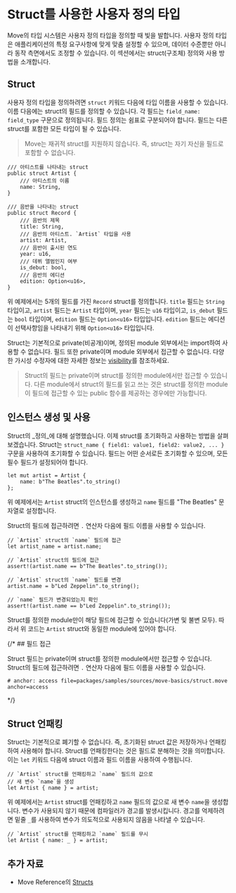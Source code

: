 # Struct를 사용한 사용자 정의 타입

Move의 타입 시스템은 사용자 정의 타입을 정의할 때 빛을 발합니다. 사용자 정의 타입은 애플리케이션의 특정 요구사항에 맞게 맞춤 설정할 수 있으며, 데이터 수준뿐만 아니라 동작 측면에서도 조정할 수 있습니다. 이 섹션에서는 struct(구조체) 정의와 사용 방법을 소개합니다.

## Struct

사용자 정의 타입을 정의하려면 `struct` 키워드 다음에 타입 이름을 사용할 수 있습니다. 이름 다음에는 struct의 필드를 정의할 수 있습니다. 각 필드는 `field_name: field_type` 구문으로 정의됩니다. 필드 정의는 쉼표로 구분되어야 합니다. 필드는 다른 struct를 포함한 모든 타입이 될 수 있습니다.

> Move는 재귀적 struct를 지원하지 않습니다. 즉, struct는 자기 자신을 필드로 포함할 수 없습니다.

```move
/// 아티스트를 나타내는 struct
public struct Artist {
    /// 아티스트의 이름
    name: String,
}

/// 음반을 나타내는 struct
public struct Record {
    /// 음반의 제목
    title: String,
    /// 음반의 아티스트. `Artist` 타입을 사용
    artist: Artist,
    /// 음반이 출시된 연도
    year: u16,
    /// 데뷔 앨범인지 여부
    is_debut: bool,
    /// 음반의 에디션
    edition: Option<u16>,
}
```

위 예제에서는 5개의 필드를 가진 `Record` struct를 정의합니다. `title` 필드는 `String` 타입이고, `artist` 필드는 `Artist` 타입이며, `year` 필드는 `u16` 타입이고, `is_debut` 필드는 `bool` 타입이며, `edition` 필드는 `Option<u16>` 타입입니다. `edition` 필드는 에디션이 선택사항임을 나타내기 위해 `Option<u16>` 타입입니다.

Struct는 기본적으로 private(비공개)이며, 정의된 module 외부에서는 import하여 사용할 수 없습니다. 필드 또한 private이며 module 외부에서 접근할 수 없습니다. 다양한 가시성 수정자에 대한 자세한 정보는 [visibility](./visibility)를 참조하세요.

> Struct의 필드는 private이며 struct를 정의한 module에서만 접근할 수 있습니다. 다른 module에서 struct의 필드를 읽고 쓰는 것은 struct를 정의한 module이 필드에 접근할 수 있는 public 함수를 제공하는 경우에만 가능합니다.

## 인스턴스 생성 및 사용

Struct의 _정의_에 대해 설명했습니다. 이제 struct를 초기화하고 사용하는 방법을 살펴보겠습니다. Struct는 `struct_name { field1: value1, field2: value2, ... }` 구문을 사용하여 초기화할 수 있습니다. 필드는 어떤 순서로든 초기화할 수 있으며, 모든 필수 필드가 설정되어야 합니다.

```move
let mut artist = Artist {
    name: b"The Beatles".to_string()
};
```

위 예제에서는 `Artist` struct의 인스턴스를 생성하고 `name` 필드를 "The Beatles" 문자열로 설정합니다.

Struct의 필드에 접근하려면 `.` 연산자 다음에 필드 이름을 사용할 수 있습니다.

```move
// `Artist` struct의 `name` 필드에 접근
let artist_name = artist.name;

// `Artist` struct의 필드에 접근
assert!(artist.name == b"The Beatles".to_string());

// `Artist` struct의 `name` 필드를 변경
artist.name = b"Led Zeppelin".to_string();

// `name` 필드가 변경되었는지 확인
assert!(artist.name == b"Led Zeppelin".to_string());
```

Struct를 정의한 module만이 해당 필드에 접근할 수 있습니다(가변 및 불변 모두). 따라서 위 코드는 `Artist` struct와 동일한 module에 있어야 합니다.

{/* ## 필드 접근

Struct 필드는 private이며 struct를 정의한 module에서만 접근할 수 있습니다. Struct의 필드에 접근하려면 `.` 연산자 다음에 필드 이름을 사용할 수 있습니다.

```move
# anchor: access file=packages/samples/sources/move-basics/struct.move anchor=access
```
*/}

## Struct 언패킹

Struct는 기본적으로 폐기할 수 없습니다. 즉, 초기화된 struct 값은 저장하거나 언패킹하여 사용해야 합니다. Struct를 언패킹한다는 것은 필드로 분해하는 것을 의미합니다. 이는 `let` 키워드 다음에 struct 이름과 필드 이름을 사용하여 수행됩니다.

```move
// `Artist` struct를 언패킹하고 `name` 필드의 값으로
// 새 변수 `name`을 생성
let Artist { name } = artist;
```

위 예제에서는 `Artist` struct를 언패킹하고 `name` 필드의 값으로 새 변수 `name`을 생성합니다. 변수가 사용되지 않기 때문에 컴파일러가 경고를 발생시킵니다. 경고를 억제하려면 밑줄 `_`를 사용하여 변수가 의도적으로 사용되지 않음을 나타낼 수 있습니다.

```move
// `Artist` struct를 언패킹하고 `name` 필드를 무시
let Artist { name: _ } = artist;
```

## 추가 자료

- Move Reference의 [Structs](./../../reference/structs)